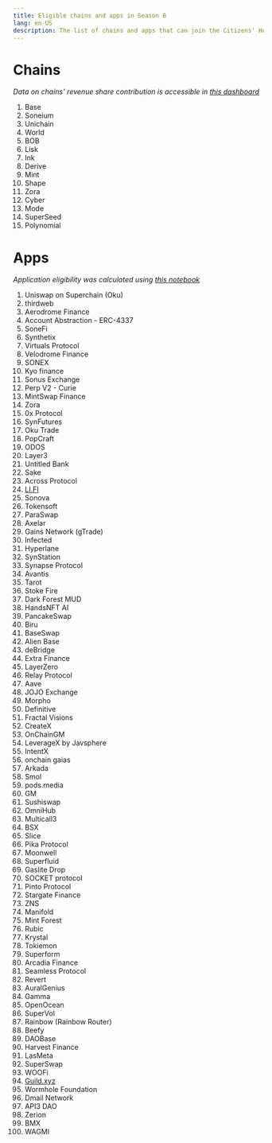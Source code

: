 ```yaml
---
title: Eligible chains and apps in Season 8
lang: en-US
description: The list of chains and apps that can join the Citizens' House in Season 8
---
```


# Chains

*Data on chains’ revenue share contribution is accessible in [this dashboard](https://docs.google.com/spreadsheets/d/1f-uIW_PzlGQ_XFAmsf9FYiUf0N9l_nePwDVrw0D5MXY/edit?gid=155717474#gid=155717474)*

1. Base
2. Soneium
3. Unichain
4. World
5. BOB
6. Lisk
7. Ink
8. Derive
9. Mint
10. Shape
11. Zora
12. Cyber
13. Mode
14. SuperSeed
15. Polynomial

# Apps

*Application eligibility was calculated using [this notebook](https://colab.research.google.com/drive/1nfPNkxubi5LRphGr_ica6rXwAGVQSq9N?usp=sharing)*

1. Uniswap on Superchain (Oku)
2. thirdweb
3. Aerodrome Finance
4. Account Abstraction - ERC-4337
5. SoneFi
6. Synthetix
7. Virtuals Protocol
8. Velodrome Finance
9. SONEX
10. Kyo finance
11. Sonus Exchange
12. Perp V2 - Curie
13. MintSwap Finance
14. Zora
15. 0x Protocol
16. SynFutures
17. Oku Trade
18. PopCraft
19. ODOS
20. Layer3
21. Untitled Bank
22. Sake
23. Across Protocol
24. [LI.FI](http://li.fi/)
25. Sonova
26. Tokensoft
27. ParaSwap
28. Axelar
29. Gains Network (gTrade)
30. Infected
31. Hyperlane
32. SynStation
33. Synapse Protocol
34. Avantis
35. Tarot
36. Stoke Fire
37. Dark Forest MUD
38. HandsNFT AI
39. PancakeSwap
40. Biru
41. BaseSwap
42. Alien Base
43. deBridge
44. Extra Finance
45. LayerZero
46. Relay Protocol
47. Aave
48. JOJO Exchange
49. Morpho
50. Definitive
51. Fractal Visions
52. CreateX
53. OnChainGM
54. LeverageX by Javsphere
55. IntentX
56. onchain gaias
57. Arkada
58. Smol
59. pods.media
60. GM
61. Sushiswap
62. OmniHub
63. Multicall3
64. BSX
65. Slice
66. Pika Protocol
67. Moonwell
68. Superfluid
69. Gaslite Drop
70. SOCKET protocol
71. Pinto Protocol
72. Stargate Finance
73. ZNS
74. Manifold
75. Mint Forest
76. Rubic
77. Krystal
78. Tokiemon
79. Superform
80. Arcadia Finance
81. Seamless Protocol
82. Revert
83. AuralGenius
84. Gamma
85. OpenOcean
86. SuperVol
87. Rainbow (Rainbow Router)
88. Beefy
89. DAOBase
90. Harvest Finance
91. LasMeta
92. SuperSwap
93. WOOFi
94. [Guild.xyz](http://guild.xyz/)
95. Wormhole Foundation
96. Dmail Network
97. API3 DAO
98. Zerion
99. BMX
100. WAGMI
